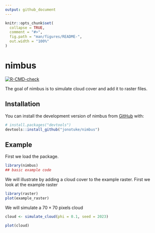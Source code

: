 ```yaml
---
output: github_document
---
```


<!-- README.md is generated from README.Rmd. Please edit that file -->

```r
knitr::opts_chunk$set(
  collapse = TRUE,
  comment = "#>",
  fig.path = "man/figures/README-",
  out.width = "100%"
)
```

# nimbus

<!-- badges: start -->
[![R-CMD-check](https://github.com/jonotuke/nimbus/actions/workflows/R-CMD-check.yaml/badge.svg)](https://github.com/jonotuke/nimbus/actions/workflows/R-CMD-check.yaml)
<!-- badges: end -->

The goal of nimbus is to simulate cloud cover and add it to raster files. 

## Installation

You can install the development version of nimbus from [GitHub](https://github.com/) with:

``` r
# install.packages("devtools")
devtools::install_github("jonotuke/nimbus")
```

## Example

First we load the package. 

```r
library(nimbus)
## basic example code
```

We will illustrate by adding a cloud cover to the example raster. First we look at the example raster

```r
library(raster)
plot(example_raster)
```

We will simulate a $70 \times 70$ pixels cloud

```r
cloud <- simulate_cloud(phi = 0.1, seed = 2023)
```

```r
plot(cloud)
```



